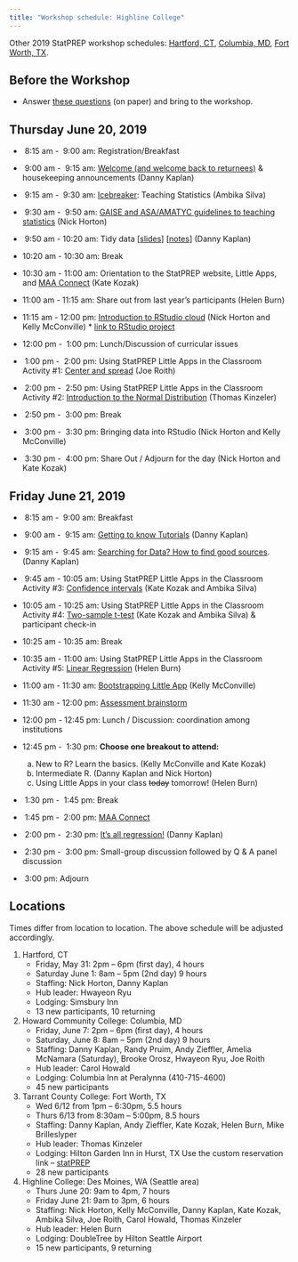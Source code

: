```yaml
---
title: "Workshop schedule: Highline College"
---
```


Other 2019 StatPREP workshop schedules: [Hartford, CT](/blog/schedule-hartford/), [Columbia, MD](/blog/schedule-howard/), [Fort Worth, TX](/blog/schedule-tarrant/).

## Before the Workshop

- Answer [these questions](https://docs.google.com/document/d/1ntePDIJVWe6Y8JHjKMcFbmYNKJNIN3V-APeY3Dp1qTg/edit?usp=sharing) (on paper) and bring to the workshop.


## Thursday June 20, 2019 

-  8:15 am -  9:00 am: Registration/Breakfast 
-  9:00 am -  9:15 am: [Welcome (and welcome back to returnees)](/blog/presentation-welcome/) & housekeeping announcements (Danny Kaplan)
-  9:15 am -  9:30 am: [Icebreaker](/img/Icebreaker.pdf): Teaching Statistics (Ambika Silva)
-  9:30 am -  9:50 am: [GAISE and ASA/AMATYC guidelines to teaching statistics](/blog/presentation-GAISE-ASA/) (Nick Horton)
-  9:50 am - 10:20 am: Tidy data 
                     [[slides](/slides/slides-tidy-data.html)] 
                     [[notes](/blog/presentation-tidy-data/)]
                     (Danny Kaplan)

- 10:20 am - 10:30 am: Break

- 10:30 am - 11:00 am: Orientation to the StatPREP website, Little Apps, and [MAA Connect](/blog/community-MAA-connect/) (Kate Kozak)
- 11:00 am - 11:15 am: Share out from last year's participants (Helen Burn)
- 11:15 am - 12:00 pm: [Introduction to RStudio cloud](/blog/technology/) (Nick Horton and Kelly McConville)
        * [link to RStudio project](https://rstudio.cloud/spaces/18369/join?access_code=ZHkYZ0lHtkancAhUVB5l7YqhErMAX%2BykqI9%2Bj7y6)

- 12:00 pm -  1:00 pm: Lunch/Discussion of curricular issues

-  1:00 pm -  2:00 pm: Using StatPREP Little Apps in the Classroom Activity #1: [Center and spread](/blog/instructions-center-spread/) (Joe Roith)
-  2:00 pm -  2:50 pm: Using StatPREP Little Apps in the Classroom Activity #2: [Introduction to the Normal Distribution](/blog/instructions-normal-distribution/) (Thomas Kinzeler)
-  2:50 pm -  3:00 pm: Break
-  3:00 pm -  3:30 pm: Bringing data into RStudio (Nick Horton and Kelly McConville)
-  3:30 pm -  4:00 pm: Share Out / Adjourn for the day (Nick Horton and Kate Kozak)

## Friday June 21, 2019

-  8:15 am -  9:00 am: Breakfast 

-  9:00 am -  9:15 am: [Getting to know Tutorials](/blog/tutorials/) (Danny Kaplan)
-  9:15 am -  9:45 am: [Searching for Data? How to find good sources](/blog/data-curated-data-sources/). (Danny Kaplan)
-  9:45 am - 10:05 am: Using StatPREP Little Apps in the Classroom Activity #3: [Confidence intervals](/blog/instructions-confidence-intervals/) (Kate Kozak and Ambika Silva)
- 10:05 am - 10:25 am: Using StatPREP Little Apps in the Classroom Activity #4: [Two-sample t-test](/blog/instructions-two-sample-t-test/) (Kate Kozak and Ambika Silva) & participant check-in


- 10:25 am - 10:35 am: Break

- 10:35 am - 11:00 am: Using StatPREP Little Apps in the Classroom Activity #5: [Linear Regression](/blog/instructions-linear-regression/) (Helen Burn)
- 11:00 am - 11:30 am: [Bootstrapping Little App](/blog/LA-bootstrap/) (Kelly McConville)
- 11:30 am - 12:00 pm:  [Assessment brainstorm](https://docs.google.com/document/d/1xO2DDpLulKdcIlTbZK-T8D92RSFWDG49AbT6y3ZbM5I/edit?usp=sharing)
- 12:00 pm - 12:45 pm: Lunch / Discussion: coordination among institutions
- 12:45 pm -  1:30 pm: **Choose one breakout to attend:**
    a. New to R? Learn the basics. (Kelly McConville and Kate Kozak)
    b. Intermediate R. (Danny Kaplan and Nick Horton)
    c. Using Little Apps in your class ~~today~~ tomorrow! (Helen Burn)
    

-  1:30 pm -  1:45 pm: Break

-  1:45 pm -  2:00 pm: [MAA Connect](https://connect.maa.org/home)
-  2:00 pm -  2:30 pm: [It's all regression!](/blog/presentation-its-all-regression/) (Danny Kaplan)
-  2:30 pm -  3:00 pm: Small-group discussion followed by Q & A panel discussion
-  3:00 pm: Adjourn


## Locations

Times differ from location to location. The above schedule will be adjusted accordingly.

1. Hartford, CT
    - Friday, May 31:   2pm – 6pm (first day), 4 hours
    - Saturday June 1: 8am – 5pm (2nd day) 9 hours
    - Staffing: Nick Horton, Danny Kaplan
    - Hub leader: Hwayeon Ryu
    - Lodging: Simsbury Inn
    - 13 new participants, 10 returning
    
2.  Howard Community College:  Columbia,  MD
    - Friday, June 7:  2pm – 6pm (first day), 4 hours
    - Saturday, June 8:  8am – 5pm (2nd day) 9 hours
    - Staffing: Danny Kaplan, Randy Pruim, Andy Zieffler, Amelia McNamara (Saturday), Brooke Orosz, Hwayeon Ryu, Joe Roith
    - Hub leader: Carol Howald
    - Lodging: Columbia Inn at Peralynna (410-715-4600)
    - 45 new participants

3. Tarrant County College: Fort Worth,  TX
    - Wed 6/12 from 1pm – 6:30pm, 5.5 hours
    - Thurs 6/13 from 8:30am – 5:00pm, 8.5 hours
    - Staffing: Danny Kaplan, Andy Zieffler, Kate Kozak, Helen Burn, Mike Brilleslyper
    - Hub leader: Thomas Kinzeler
    - Lodging: Hilton Garden Inn in Hurst, TX Use the custom reservation link – [statPREP](https://nam02.safelinks.protection.outlook.com/?url=https%3A%2F%2Fsecure3.hilton.com%2Fen_US%2Fgi%2Freservation%2Fbook.htm%3FinputModule%3DHOTEL%26ctyhocn%3DDFWHCGI%26spec_plan%3DSTATP%26arrival%3D20190611%26departure%3D20190614%26cid%3DOM%2CWW%2CHILTONLINK%2CEN%2CDirectLink%26fromId%3DHILTONLINKDIRECT&data=02%7C01%7CKAYLA.BRISTER%40hilton.com%7C81436573b71c471a3bbc08d6ca8e4a59%7C660292d2cfd54a3db7a7e8f7ee458a0a%7C0%7C0%7C636919109809148547&sdata=62BHwWDhe4z4rTp56XjA6U%2Fhj80F1wID0FJNVgU1Q48%3D&reserved=0)
    - 28 new participants

4.  Highline College: Des Moines, WA (Seattle area) 
    - Thurs June 20: 9am to 4pm, 7 hours
    - Friday June 21: 9am to 3pm, 6 hours
    - Staffing: Nick Horton, Kelly McConville, Danny Kaplan, Kate Kozak, Ambika Silva, Joe Roith, Carol Howald, Thomas Kinzeler
    - Hub leader: Helen Burn
    - Lodging: DoubleTree by Hilton Seattle Airport
    - 15 new participants, 9 returning


